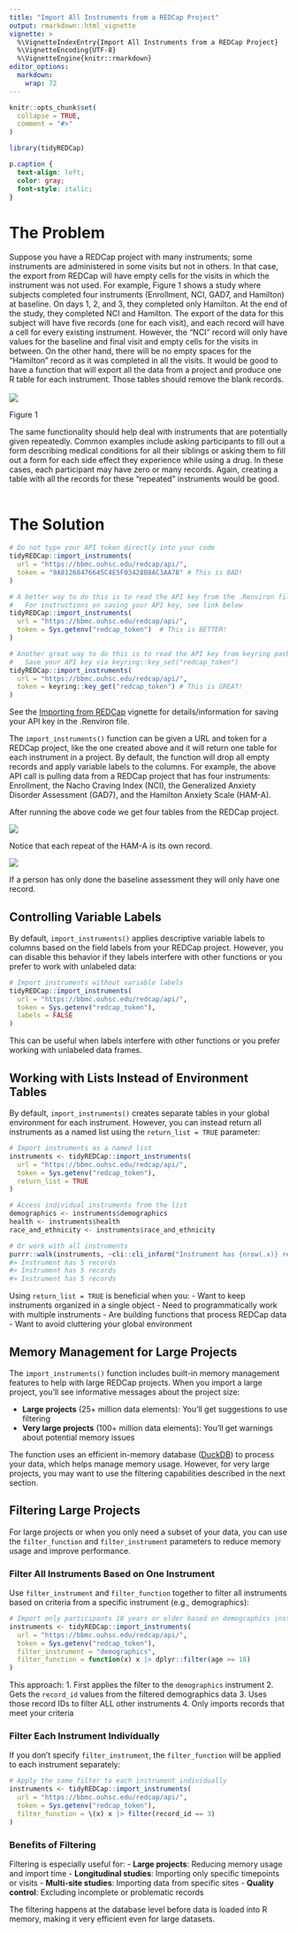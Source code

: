 ```yaml
---
title: "Import All Instruments from a REDCap Project"
output: rmarkdown::html_vignette
vignette: >
  %\VignetteIndexEntry{Import All Instruments from a REDCap Project}
  %\VignetteEncoding{UTF-8}
  %\VignetteEngine{knitr::rmarkdown}
editor_options: 
  markdown: 
    wrap: 72
---
```


```r
knitr::opts_chunk$set(
  collapse = TRUE,
  comment = "#>"
)
```

```r
library(tidyREDCap)
```

```css
p.caption {
  text-align: left;
  color: gray;
  font-style: italic;
}
```

# The Problem

Suppose you have a REDCap project with many instruments; some
instruments are administered in some visits but not in others. In that
case, the export from REDCap will have empty cells for the visits in
which the instrument was not used. For example, Figure 1 shows a study
where subjects completed four instruments (Enrollment, NCI, GAD7, and
Hamilton) at baseline. On days 1, 2, and 3, they completed only
Hamilton. At the end of the study, they completed NCI and Hamilton. The
export of the data for this subject will have five records (one for each
visit), and each record will have a cell for every existing instrument.
However, the “NCI” record will only have values for the baseline and
final visit and empty cells for the visits in between. On the other
hand, there will be no empty spaces for the “Hamilton” record as it was
completed in all the visits. It would be good to have a function that
will export all the data from a project and produce one R table for each
instrument. Those tables should remove the blank records.\
\
![](./dashboard.jpg)

<p class="caption" id="fig1">

Figure 1

</p>

The same functionality should help deal with instruments that are
potentially given repeatedly. Common examples include asking
participants to fill out a form describing medical conditions for all
their siblings or asking them to fill out a form for each side effect
they experience while using a drug. In these cases, each participant may
have zero or many records. Again, creating a table with all the records
for these “repeated” instruments would be good.\
\

# The Solution

```r
# Do not type your API token directly into your code
tidyREDCap::import_instruments(
  url = "https://bbmc.ouhsc.edu/redcap/api/",
  token = "9A81268476645C4E5F03428B8AC3AA7B" # This is BAD!
)

# A better way to do this is to read the API key from the .Renviron file
#   For instructions on saving your API key, see link below
tidyREDCap::import_instruments(
  url = "https://bbmc.ouhsc.edu/redcap/api/", 
  token = Sys.getenv("redcap_token")  # This is BETTER!
)

# Another great way to do this is to read the API key from keyring package
#   Save your API key via keyring::key_set("redcap_token")
tidyREDCap::import_instruments(
  url = "https://bbmc.ouhsc.edu/redcap/api/", 
  token = keyring::key_get("redcap_token") # This is GREAT!
)
```

See the [Importing from REDCap](../doc/useAPI.html) vignette for
details/information for saving your API key in the .Renviron file.

The `import_instruments()` function can be given a URL and token for a
REDCap project, like the one created above and it will return one table
for each instrument in a project. By default, the function will drop all
empty records and apply variable labels to the columns. For example, the
above API call is pulling data from a REDCap project that has four
instruments: Enrollment, the Nacho Craving Index (NCI), the Generalized
Anxiety Disorder Assessment (GAD7), and the Hamilton Anxiety Scale
(HAM-A).

After running the above code we get four tables from the REDCap project.

![](./global.jpg)

Notice that each repeat of the HAM-A is its own record.

![](./hama.jpg)

If a person has only done the baseline assessment they will only have
one record.

## Controlling Variable Labels

By default, `import_instruments()` applies descriptive variable labels
to columns based on the field labels from your REDCap project. However,
you can disable this behavior if they labels interfere with other
functions or you prefer to work with unlabeled data:

```r
# Import instruments without variable labels
tidyREDCap::import_instruments(
  url = "https://bbmc.ouhsc.edu/redcap/api/", 
  token = Sys.getenv("redcap_token"),
  labels = FALSE
)
```

This can be useful when labels interfere with other functions or you
prefer working with unlabeled data frames.

## Working with Lists Instead of Environment Tables

By default, `import_instruments()` creates separate tables in your
global environment for each instrument. However, you can instead return
all instruments as a named list using the `return_list = TRUE`
parameter:

```r
# Import instruments as a named list
instruments <- tidyREDCap::import_instruments(
  url = "https://bbmc.ouhsc.edu/redcap/api/", 
  token = Sys.getenv("redcap_token"),
  return_list = TRUE
)

# Access individual instruments from the list
demographics <- instruments$demographics
health <- instruments$health
race_and_ethnicity <- instruments$race_and_ethnicity

# Or work with all instruments
purrr::walk(instruments, ~cli::cli_inform("Instrument has {nrow(.x)} records"))
#> Instrument has 5 records
#> Instrument has 5 records
#> Instrument has 5 records
```

Using `return_list = TRUE` is beneficial when you: - Want to keep
instruments organized in a single object - Need to programmatically work
with multiple instruments - Are building functions that process REDCap
data - Want to avoid cluttering your global environment

## Memory Management for Large Projects

The `import_instruments()` function includes built-in memory management
features to help with large REDCap projects. When you import a large
project, you'll see informative messages about the project size:

-   **Large projects** (25+ million data elements): You'll get
    suggestions to use filtering
-   **Very large projects** (100+ million data elements): You'll get
    warnings about potential memory issues

The function uses an efficient in-memory database
([DuckDB](https://duckdb.org)) to process your data, which helps manage
memory usage. However, for very large projects, you may want to use the
filtering capabilities described in the next section.

## Filtering Large Projects

For large projects or when you only need a subset of your data, you can
use the `filter_function` and `filter_instrument` parameters to reduce
memory usage and improve performance.

### Filter All Instruments Based on One Instrument

Use `filter_instrument` and `filter_function` together to filter all
instruments based on criteria from a specific instrument (e.g.,
demographics):

```r
# Import only participants 18 years or older based on demographics instrument
instruments <- tidyREDCap::import_instruments(
  url = "https://bbmc.ouhsc.edu/redcap/api/", 
  token = Sys.getenv("redcap_token"),
  filter_instrument = "demographics",
  filter_function = function(x) x |> dplyr::filter(age >= 18)
)
```

This approach: 1. First applies the filter to the `demographics`
instrument 2. Gets the `record_id` values from the filtered demographics
data 3. Uses those record IDs to filter ALL other instruments 4. Only
imports records that meet your criteria

### Filter Each Instrument Individually

If you don't specify `filter_instrument`, the `filter_function` will be
applied to each instrument separately:

```r
# Apply the same filter to each instrument individually
instruments <- tidyREDCap::import_instruments(
  url = "https://bbmc.ouhsc.edu/redcap/api/", 
  token = Sys.getenv("redcap_token"),
  filter_function = \(x) x |> filter(record_id == 3)
)
```

### Benefits of Filtering

Filtering is especially useful for: - **Large projects**: Reducing
memory usage and import time - **Longitudinal studies**: Importing only
specific timepoints or visits - **Multi-site studies**: Importing data
from specific sites - **Quality control**: Excluding incomplete or
problematic records

The filtering happens at the database level before data is loaded into R
memory, making it very efficient even for large datasets.

